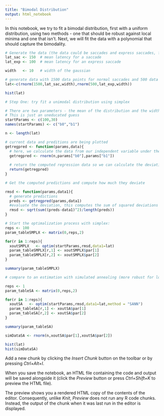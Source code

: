 ```yaml
---
title: "Bimodal Distribution"
output: html_notebook
---
```


In this notebook, we try to fit a bimodal distribution, first with a uniform distribution, using two methods - one that should be robust against local minima and one that isn't. Next, we will fit the data with a polynomial that should capture the bimodality.

```r
# Generate the data (the data could be saccades and express saccades, for example)
lat_sac <- 150  # mean latency for a saccade
lat_exp <- 100  # mean latency for an express saccade

width   <- 10   # width of the gaussian

# generate data with 1500 data points for normal saccades and 500 data points for express saccades
lat<-c(rnorm(1500,lat_sac,width),rnorm(500,lat_exp,width))

hist(lat)
```

```r
# Step One: try fit a unimodal distribution using simplex

# There are two parameters - the mean of the distribution and the width of the distribution
# This is just an uneducated guess
startParams <- c(100,30)
names(startParams) <- c("b0","b1")

n <- length(lat)

# current data and preditions are being plotted
getregpred <- function(params,data){
  # here, we calculate the data from our independent variable under the assumption of the parameters assuming values b0(mean) and b1(width). Note that the names are hard coded here and that this function will only work for a linear regression. This is similar to the function that generated the data, but without the error term.
  getregpred <- rnorm(n,params["b0"],params["b1"])
  
  # return the computed regression data so we can calculate the deviation to the measured data
  return(getregpred)
}

# Get the computed predictions and compute how much they deviate

rmsd <- function(params,data1){
  # generate predictions
  preds <- getregpred(params,data1)
  #evaluate the deviation, this computes the sum of squared deviations between data points and devides by the total number of data points to get the mean summed square deviation
  rmsd <- sqrt(sum((preds-data1)^2)/length(preds))
}

```

```r
# Start the optimalization process with simplex:
reps <- 100
param_tableSMPLX <- matrix(0,reps,2) 

for(r in 1:reps){
  xoutSMPLX   <- optim(startParams,rmsd,data1=lat)
  param_tableSMPLX[r,1] <- xoutSMPLX$par[1]
  param_tableSMPLX[r,2] <- xoutSMPLX$par[2]
}

summary(param_tableSMPLX)
```

```r
# compare to an estimation with simulated annealing (more robust for local minimae)

reps <- 1
param_tableSA <- matrix(0,reps,2) 

for(r in 1:reps){
  xoutSA   <- optim(startParams,rmsd,data1=lat,method = "SANN")
  param_tableSA[r,1] <- xoutSA$par[1]
  param_tableSA[r,2] <- xoutSA$par[2]
}

summary(param_tableSA)

simDataSA <- rnorm(n,xoutSA$par[1],xoutSA$par[2])

hist(lat)
hist(simDataSA)
```


Add a new chunk by clicking the *Insert Chunk* button on the toolbar or by pressing *Ctrl+Alt+I*.

When you save the notebook, an HTML file containing the code and output will be saved alongside it (click the *Preview* button or press *Ctrl+Shift+K* to preview the HTML file).

The preview shows you a rendered HTML copy of the contents of the editor. Consequently, unlike *Knit*, *Preview* does not run any R code chunks. Instead, the output of the chunk when it was last run in the editor is displayed.
